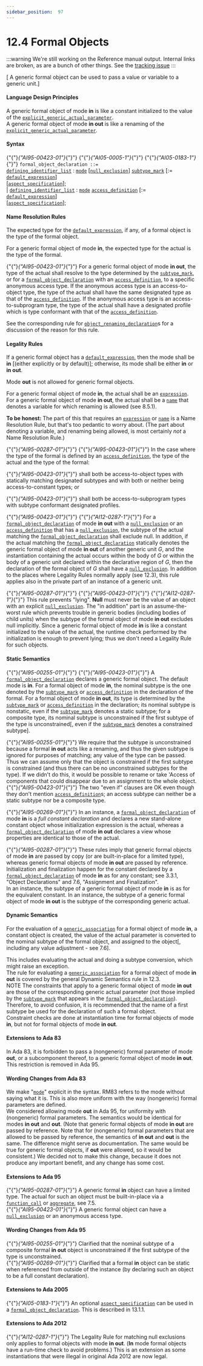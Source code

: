 ---
sidebar_position:  97
---

# 12.4 Formal Objects

:::warning
We're still working on the Reference manual output.  Internal links are broken,
as are a bunch of other things.
See the [tracking issue](https://github.com/ada-lang-io/ada-lang-io/issues/20)
:::


<p>[ A generic formal object can be used to pass a value or variable to a generic unit.] <br /></p>


#### Language Design Principles

<Admonition type="aarm" aarm="note" title="Note: ">
A generic formal object of mode <strong>in</strong> is like a constant initialized to the value of the <code><a href="../AA-12/AA-12.3#S0318">explicit_generic_actual_parameter</a></code>.<br /></Admonition>

<Admonition type="aarm" aarm="note" title="Note: ">
A generic formal object of mode <strong>in out</strong> is like a renaming of the <code><a href="../AA-12/AA-12.3#S0318">explicit_generic_actual_parameter</a></code>. <br /></Admonition>


#### Syntax

<p>{"{"}<em>{"AI95-00423-01"}</em>{"}"} {"{"}<em>{"AI05-0005-1"}</em>{"}"} {"{"}<em>{"AI05-0183-1"}</em>{"}"} <code>formal_object_declaration</code><a id="S0319"></a><code> ::= </code><br />    <code><a href="../AA-3/AA-3.3#S0033">defining_identifier_list</a></code> : <code><a href="../AA-6/AA-6.1#S0208">mode</a></code> [<code><a href="../AA-3/AA-3.10#S0083">null_exclusion</a></code>] <code><a href="../AA-3/AA-3.2#S0028">subtype_mark</a></code> [:= <code><a href="../AA-3/AA-3.7#S0063">default_expression</a></code>]<br />        [<code><a href="../AA-13/AA-13.1#S0346">aspect_specification</a></code>];<br />  |  <code><a href="../AA-3/AA-3.3#S0033">defining_identifier_list</a></code> : <code><a href="../AA-6/AA-6.1#S0208">mode</a></code> <code><a href="../AA-3/AA-3.10#S0084">access_definition</a></code> [:= <code><a href="../AA-3/AA-3.7#S0063">default_expression</a></code>]<br />        [<code><a href="../AA-13/AA-13.1#S0346">aspect_specification</a></code>];<br /></p>


#### Name Resolution Rules

<p>The expected type for the <code><a href="../AA-3/AA-3.7#S0063">default_expression</a></code>, if any, of a formal object is the type of the formal object.<br /></p>

<p>For a generic formal object of mode <strong>in</strong>, the expected type for the actual is the type of the formal.<br /></p>

<p>{"{"}<em>{"AI95-00423-01"}</em>{"}"} For a generic formal object of mode <strong>in out</strong>, the type of the actual shall resolve to the type determined by the <code><a href="../AA-3/AA-3.2#S0028">subtype_mark</a></code>, or for a <code><a href="../AA-12/AA-12.4#S0319">formal_object_declaration</a></code> with an <code><a href="../AA-3/AA-3.10#S0084">access_definition</a></code>, to a specific anonymous access type. If the anonymous access type is an access-to-object type, the type of the actual shall have the same designated type as that of the <code><a href="../AA-3/AA-3.10#S0084">access_definition</a></code>. If the anonymous access type is an access-to-subprogram type, the type of the actual shall have a designated profile which is type conformant with that of the <code><a href="../AA-3/AA-3.10#S0084">access_definition</a></code>. <br /></p>

<Admonition type="aarm" aarm="reason" title="Reason: ">
<strong></strong>See the corresponding rule for <code><a href="../AA-8/AA-8.5#S0239">object_renaming_declaration</a></code>s for a discussion of the reason for this rule. <br /></Admonition>


#### Legality Rules

<p>If a generic formal object has a <code><a href="../AA-3/AA-3.7#S0063">default_expression</a></code>, then the mode shall be <strong>in</strong> [(either explicitly or by default)]; otherwise, its mode shall be either <strong>in</strong> or <strong>in out</strong>. <br /></p>

<Admonition type="aarm" aarm="ramification" title="Ramification: ">
<strong></strong>Mode <strong>out</strong> is not allowed for generic formal objects. <br /></Admonition>

<p>For a generic formal object of mode <strong>in</strong>, the actual shall be an <code><a href="../AA-4/AA-4.4#S0132">expression</a></code>. For a generic formal object of mode <strong>in out</strong>, the actual shall be a <code><a href="../AA-4/AA-4.1#S0091">name</a></code> that denotes a variable for which renaming is allowed (see 8.5.1). <br /></p>

<Admonition type="aarm" aarm="note" title="Note: ">
<strong>To be honest: </strong>The part of this that requires an <code><a href="../AA-4/AA-4.4#S0132">expression</a></code> or <code><a href="../AA-4/AA-4.1#S0091">name</a></code> is a Name Resolution Rule, but that's too pedantic to worry about. (The part about denoting a variable, and renaming being allowed, is most certainly <em>not</em> a Name Resolution Rule.) <br /></Admonition>

<p>{"{"}<em>{"AI95-00287-01"}</em>{"}"} {"{"}<em>{"AI95-00423-01"}</em>{"}"} In the case where the type of the formal is defined by an <code><a href="../AA-3/AA-3.10#S0084">access_definition</a></code>, the type of the actual and the type of the formal:<br /></p>

<p>{"{"}<em>{"AI95-00423-01"}</em>{"}"} shall both be access-to-object types with statically matching designated subtypes and with both or neither being access-to-constant types; or <br /></p>

<p>{"{"}<em>{"AI95-00423-01"}</em>{"}"} shall both be access-to-subprogram types with subtype conformant designated profiles. <br /></p>

<p>{"{"}<em>{"AI95-00423-01"}</em>{"}"} {"{"}<em>{"AI12-0287-1"}</em>{"}"} For a <code><a href="../AA-12/AA-12.4#S0319">formal_object_declaration</a></code> of mode <strong>in out</strong> with a <code><a href="../AA-3/AA-3.10#S0083">null_exclusion</a></code> or an <code><a href="../AA-3/AA-3.10#S0084">access_definition</a></code> that has a <code><a href="../AA-3/AA-3.10#S0083">null_exclusion</a></code>, the subtype of the actual matching the <code><a href="../AA-12/AA-12.4#S0319">formal_object_declaration</a></code> shall exclude null. In addition, if the actual matching the <code><a href="../AA-12/AA-12.4#S0319">formal_object_declaration</a></code> statically denotes the generic formal object of mode <strong>in out</strong> of another generic unit <em>G</em>, and the instantiation containing the actual occurs within the body of <em>G</em> or within the body of a generic unit declared within the declarative region of <em>G</em>, then the declaration of the formal object of <em>G</em> shall have a <code><a href="../AA-3/AA-3.10#S0083">null_exclusion</a></code>. In addition to the places where Legality Rules normally apply (see 12.3), this rule applies also in the private part of an instance of a generic unit.<br /></p>

<Admonition type="aarm" aarm="reason" title="Reason: ">
<strong></strong>{"{"}<em>{"AI95-00287-01"}</em>{"}"} {"{"}<em>{"AI95-00423-01"}</em>{"}"} {"{"}<em>{"AI12-0287-1"}</em>{"}"} This rule prevents "lying". <strong>Null</strong> must never be the value of an object with an explicit <code><a href="../AA-3/AA-3.10#S0083">null_exclusion</a></code>. The "in addition" part is an assume-the-worst rule which prevents trouble in generic bodies (including bodies of child units) when the subtype of the formal object of mode <strong>in out</strong> excludes null implicitly. Since a generic formal object of mode <strong>in</strong> is like a constant initialized to the value of the actual, the runtime check performed by the initialization is enough to prevent lying; thus we don't need a Legality Rule for such objects. <br /></Admonition>


#### Static Semantics

<p>{"{"}<em>{"AI95-00255-01"}</em>{"}"} {"{"}<em>{"AI95-00423-01"}</em>{"}"} A <code><a href="../AA-12/AA-12.4#S0319">formal_object_declaration</a></code> declares a generic formal object. The default mode is <strong>in</strong>. For a formal object of mode <strong>in</strong>, the nominal subtype is the one denoted by the <code><a href="../AA-3/AA-3.2#S0028">subtype_mark</a></code> or <code><a href="../AA-3/AA-3.10#S0084">access_definition</a></code> in the declaration of the formal. For a formal object of mode <strong>in out</strong>, its type is determined by the <code><a href="../AA-3/AA-3.2#S0028">subtype_mark</a></code> or <code><a href="../AA-3/AA-3.10#S0084">access_definition</a></code> in the declaration; its nominal subtype is nonstatic, even if the <code><a href="../AA-3/AA-3.2#S0028">subtype_mark</a></code> denotes a static subtype; for a composite type, its nominal subtype is unconstrained if the first subtype of the type is unconstrained[, even if the <code><a href="../AA-3/AA-3.2#S0028">subtype_mark</a></code> denotes a constrained subtype]. <br /></p>

<Admonition type="aarm" aarm="reason" title="Reason: ">
<strong></strong>{"{"}<em>{"AI95-00255-01"}</em>{"}"} We require that the subtype is unconstrained because a formal <strong>in out</strong> acts like a renaming, and thus the given subtype is ignored for purposes of matching; any value of the type can be passed. Thus we can assume only that the object is constrained if the first subtype is constrained (and thus there can be no unconstrained subtypes for the type). If we didn't do this, it would be possible to rename or take 'Access of components that could disappear due to an assignment to the whole object. <br /></Admonition>

<Admonition type="aarm" aarm="discussion" title="Discussion: ">
<strong></strong>{"{"}<em>{"AI95-00423-01"}</em>{"}"} The two "even if" clauses are OK even though they don't mention <code><a href="../AA-3/AA-3.10#S0084">access_definition</a></code>s; an access subtype can neither be a static subtype nor be a composite type. <br /></Admonition>

<p>{"{"}<em>{"AI95-00269-01"}</em>{"}"} In an instance, a <code><a href="../AA-12/AA-12.4#S0319">formal_object_declaration</a></code> of mode <strong>in</strong> is a <em>full constant declaration</em> and declares a new stand-alone constant object whose initialization expression is the actual, whereas a <code><a href="../AA-12/AA-12.4#S0319">formal_object_declaration</a></code> of mode <strong>in out</strong> declares a view whose properties are identical to those of the actual. <br /></p>

<Admonition type="aarm" aarm="ramification" title="Ramification: ">
<strong></strong>{"{"}<em>{"AI95-00287-01"}</em>{"}"} These rules imply that generic formal objects of mode <strong>in</strong> are passed by copy (or are built-in-place for a limited type), whereas generic formal objects of mode <strong>in out</strong> are passed by reference.<br /></Admonition>

<Admonition type="aarm" aarm="note" title="Note: ">
Initialization and finalization happen for the constant declared by a <code><a href="../AA-12/AA-12.4#S0319">formal_object_declaration</a></code> of mode <strong>in</strong> as for any constant; see 3.3.1, "Object Declarations" and 7.6, "Assignment and Finalization".<br /></Admonition>

<Admonition type="aarm" aarm="note" title="Note: ">
In an instance, the subtype of a generic formal object of mode <strong>in</strong> is as for the equivalent constant. In an instance, the subtype of a generic formal object of mode <strong>in out</strong> is the subtype of the corresponding generic actual. <br /></Admonition>


#### Dynamic Semantics

<p>For the evaluation of a <code><a href="../AA-12/AA-12.3#S0317">generic_association</a></code> for a formal object of mode <strong>in</strong>, a constant object is created, the value of the actual parameter is converted to the nominal subtype of the formal object, and assigned to the object[, including any value adjustment - see 7.6]. <br /></p>

<Admonition type="aarm" aarm="ramification" title="Ramification: ">
<strong></strong>This includes evaluating the actual and doing a subtype conversion, which might raise an exception. <br /></Admonition>

<Admonition type="aarm" aarm="discussion" title="Discussion: ">
<strong></strong>The rule for evaluating a <code><a href="../AA-12/AA-12.3#S0317">generic_association</a></code> for a formal object of mode <strong>in out</strong> is covered by the general Dynamic Semantics rule in 12.3. <br /></Admonition>

<Admonition type="aarm" aarm="note" title="Note: ">
NOTE   The constraints that apply to a generic formal object of mode <strong>in out</strong> are those of the corresponding generic actual parameter (not those implied by the <code><a href="../AA-3/AA-3.2#S0028">subtype_mark</a></code> that appears in the <code><a href="../AA-12/AA-12.4#S0319">formal_object_declaration</a></code>). Therefore, to avoid confusion, it is recommended that the name of a first subtype be used for the declaration of such a formal object. <br /></Admonition>

<Admonition type="aarm" aarm="ramification" title="Ramification: ">
<strong></strong>Constraint checks are done at instantiation time for formal objects of mode <strong>in</strong>, but not for formal objects of mode <strong>in out</strong>. <br /></Admonition>


#### Extensions to Ada 83

<Admonition type="aarm" aarm="note" title="Note: ">
In Ada 83, it is forbidden to pass a (nongeneric) formal parameter of mode <strong>out</strong>, or a subcomponent thereof, to a generic formal object of mode <strong>in out</strong>. This restriction is removed in Ada 95. <br /></Admonition>


#### Wording Changes from Ada 83

<Admonition type="aarm" aarm="note" title="Note: ">
We make "<code><a href="../AA-6/AA-6.1#S0208">mode</a></code>" explicit in the syntax. RM83 refers to the mode without saying what it is. This is also more uniform with the way (nongeneric) formal parameters are defined.<br /></Admonition>

<Admonition type="aarm" aarm="note" title="Note: ">
We considered allowing mode <strong>out</strong> in Ada 95, for uniformity with (nongeneric) formal parameters. The semantics would be identical for modes <strong>in out</strong> and <strong>out</strong>. (Note that generic formal objects of mode <strong>in out</strong> are passed by reference. Note that for (nongeneric) formal parameters that are allowed to be passed by reference, the semantics of <strong>in out</strong> and <strong>out</strong> is the same. The difference might serve as documentation. The same would be true for generic formal objects, if <strong>out</strong> were allowed, so it would be consistent.) We decided not to make this change, because it does not produce any important benefit, and any change has some cost. <br /></Admonition>


#### Extensions to Ada 95

<Admonition type="aarm" aarm="note" title="Note: ">
{"{"}<em>{"AI95-00287-01"}</em>{"}"} A generic formal <strong>in</strong> object can have a limited type. The actual for such an object must be built-in-place via a <code><a href="../AA-6/AA-6.4#S0218">function_call</a></code> or <code><a href="../AA-4/AA-4.3#S0106">aggregate</a></code>, see 7.5.<br /></Admonition>

<Admonition type="aarm" aarm="note" title="Note: ">
{"{"}<em>{"AI95-00423-01"}</em>{"}"} A generic formal object can have a <code><a href="../AA-3/AA-3.10#S0083">null_exclusion</a></code> or an anonymous access type. <br /></Admonition>


#### Wording Changes from Ada 95

<Admonition type="aarm" aarm="note" title="Note: ">
{"{"}<em>{"AI95-00255-01"}</em>{"}"} Clarified that the nominal subtype of a composite formal <strong>in out</strong> object is unconstrained if the first subtype of the type is unconstrained.<br /></Admonition>

<Admonition type="aarm" aarm="note" title="Note: ">
{"{"}<em>{"AI95-00269-01"}</em>{"}"} Clarified that a formal <strong>in</strong> object can be static when referenced from outside of the instance (by declaring such an object to be a full constant declaration). <br /></Admonition>


#### Extensions to Ada 2005

<Admonition type="aarm" aarm="note" title="Note: ">
{"{"}<em>{"AI05-0183-1"}</em>{"}"} An optional <code><a href="../AA-13/AA-13.1#S0346">aspect_specification</a></code> can be used in a <code><a href="../AA-12/AA-12.4#S0319">formal_object_declaration</a></code>. This is described in 13.1.1. <br /></Admonition>


#### Extensions to Ada 2012

<Admonition type="aarm" aarm="correction" title="Correction:">
{"{"}<em>{"AI12-0287-1"}</em>{"}"} <strong></strong> The Legality Rule for matching null exclusions only applies to formal objects with mode <strong>in out</strong>. (<strong>In</strong> mode formal objects have a run-time check to avoid problems.) This is an extension as some instantiations that were illegal in original Ada 2012 are now legal. <br /></Admonition>

